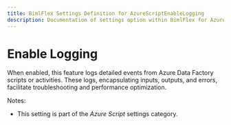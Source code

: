 ```yaml
---
title: BimlFlex Settings Definition for AzureScriptEnableLogging
description: Documentation of settings option within BimlFlex for AzureScriptEnableLogging
---
```

<head>
  <meta name="varigenceProduct" content="BimlFlex"></meta>
  <meta name="varigenceArticleType" content="Reference"></meta>
</head>

# Enable Logging

When enabled, this feature logs detailed events from Azure Data Factory scripts or activities. These logs, encapsulating inputs, outputs, and errors, facilitate troubleshooting and performance optimization.

Notes:

* This setting is part of the *Azure Script* settings category.

